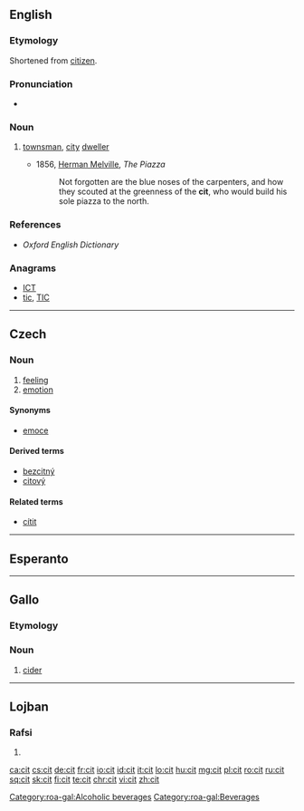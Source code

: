 ==English==

===Etymology===
Shortened from [[citizen]].

===Pronunciation===
* {{IPA|/sɪt/|lang=en}}

===Noun===
{{en-noun}}

# {{context|archaic|derogatory|lang=en}} [[townsman]], [[city]] [[dweller]]
#* 1856, [[w:Herman Melville|Herman Melville]], ''The Piazza''
#*: Not forgotten are the blue noses of the carpenters, and how they scouted at the greenness of the '''cit''', who would build his sole piazza to the north.

===References===
* ''Oxford English Dictionary''

===Anagrams===
* [[ICT#English|ICT]]
* [[tic#English|tic]], [[TIC#English|TIC]]

----

==Czech==

===Noun===
{{cs-noun|g=m}}

# [[feeling]]
# [[emotion]]

====Synonyms====
* [[emoce]]

====Derived terms====
* [[bezcitný]] {{g|m}}
* [[citový]]

====Related terms====
* [[cítit]]

----

==Esperanto==

{{no entry|because=unattested|lang=eo}}

----

==Gallo==

===Etymology===
{{rfe|lang=roa-gal}}

===Noun===
{{roa-gal-noun|m}}

# [[cider]]

[[Category:roa-gal:Alcoholic beverages]]
[[Category:roa-gal:Beverages]]

----

==Lojban==

===Rafsi===
{{jbo-rafsi}}

# {{jbo-rafsi of|citno}}

[[ca:cit]]
[[cs:cit]]
[[de:cit]]
[[fr:cit]]
[[io:cit]]
[[id:cit]]
[[it:cit]]
[[lo:cit]]
[[hu:cit]]
[[mg:cit]]
[[pl:cit]]
[[ro:cit]]
[[ru:cit]]
[[sq:cit]]
[[sk:cit]]
[[fi:cit]]
[[te:cit]]
[[chr:cit]]
[[vi:cit]]
[[zh:cit]]